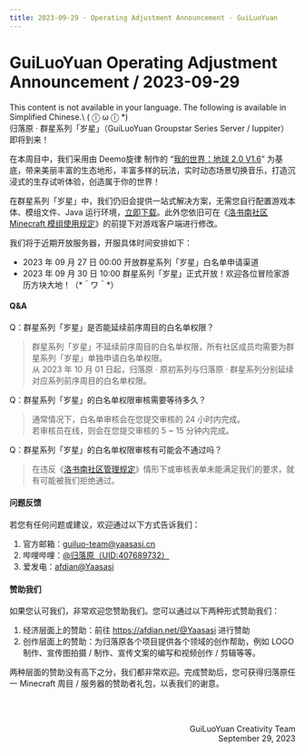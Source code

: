 ```yaml
---
title: 2023-09-29 · Operating Adjustment Announcement · GuiLuoYuan
---
```




# GuiLuoYuan Operating Adjustment Announcement / 2023-09-29

<Callout type="error" emoji="️🚫">
  This content is not available in your language. The following is available in Simplified Chinese.\
   ( ⓛ ω ⓛ &#42;)
</Callout>

<br />
归落原 · 群星系列「岁星」（GuiLuoYuan Groupstar Series Server / Iuppiter）即将到来！

在本周目中，我们采用由 Deemo旋律 制作的 “[我的世界：地球 2.0 V1.6](https://www.mcbbs.net/thread-1441963-1-1.html)” 为基底，带来美丽丰富的生态地形，丰富多样的玩法，实时动态场景切换音乐，打造沉浸式的生存试听体验，创造属于你的世界！

在群星系列「岁星」中，我们仍旧会提供一站式解决方案，无需您自行配置游戏本体、模组文件、Java 运行环境，[立即下载](https://spark.yaasasi.cn/downloads/iuppiter_client)。此外您依旧可在《[洛书南社区 Minecraft 模组使用规定](../../docs/rules/allowed_modifications)》的前提下对游戏客户端进行修改。

我们将于近期开放服务器，开服具体时间安排如下：

- 2023 年 09 月 27 日 00:00 开放群星系列「岁星」白名单申请渠道
- 2023 年 09 月 30 日 10:00 群星系列「岁星」正式开放！欢迎各位冒险家游历方块大地！（&#42;＾ワ＾&#42;） 


#### Q&A

Q：群星系列「岁星」是否能延续前序周目的白名单权限？
> 群星系列「岁星」不延续前序周目的白名单权限，所有社区成员均需要为群星系列「岁星」单独申请白名单权限。\
> 从 2023 年 10 月 01 日起，归落原 · 原初系列与归落原 · 群星系列分别延续对应系列前序周目的白名单权限。

Q：群星系列「岁星」的白名单权限审核需要等待多久？
> 通常情况下，白名单审核会在您提交审核的 24 小时内完成。\
> 若审核员在线，则会在您提交审核的 5 ~ 15 分钟内完成。

Q：群星系列「岁星」的白名单权限审核有可能会不通过吗？
> 在违反《[洛书南社区管理规定](../../docs/rules/losenone_community_management_regulations)》情形下或审核表单未能满足我们的要求，就有可能被我们拒绝通过。


#### 问题反馈

若您有任何问题或建议，欢迎通过以下方式告诉我们：

1. 官方邮箱：guiluo-team@yaasasi.cn
2. 哔哩哔哩：[@归落原（UID:407689732）](https://space.bilibili.com/407689732)
3. 爱发电：[afdian@Yaasasi](https://afdian.net/@Yaasasi)


#### 赞助我们

如果您认可我们，非常欢迎您赞助我们。您可以通过以下两种形式赞助我们：

1. 经济层面上的赞助：前往 https://afdian.net/@Yaasasi 进行赞助
2. 创作层面上的赞助：为归落原各个项目提供各个领域的创作帮助，例如 LOGO 制作、宣传图拍摄 / 制作、宣传文案的编写和视频创作 / 剪辑等等。

两种层面的赞助没有高下之分，我们都非常欢迎。完成赞助后，您可获得归落原任一 Minecraft 周目 / 服务器的赞助者礼包，以表我们的谢意。


<br /><br /><p align="right">GuiLuoYuan Creativity Team<br />September 29, 2023</p>